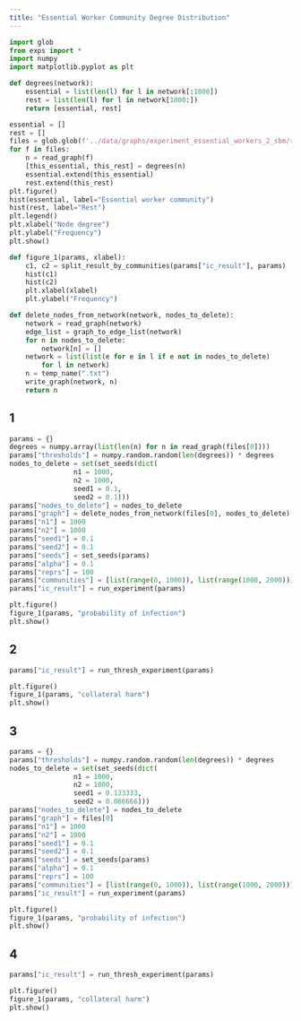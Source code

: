 ```yaml
---
title: "Essential Worker Community Degree Distribution"
---
```


```python
import glob
from exps import *
import numpy
import matplotlib.pyplot as plt

def degrees(network):
    essential = list(len(l) for l in network[:1000])
    rest = list(len(l) for l in network[1000:])
    return [essential, rest]

essential = []
rest = []
files = glob.glob(f'../data/graphs/experiment_essential_workers_2_sbm/run_1/twocommunities_edgelist.txt')
for f in files:
    n = read_graph(f)
    [this_essential, this_rest] = degrees(n)
    essential.extend(this_essential)
    rest.extend(this_rest)
plt.figure()
hist(essential, label="Essential worker community")
hist(rest, label="Rest")
plt.legend()
plt.xlabel("Node degree")
plt.ylabel("Frequency")
plt.show()

def figure_1(params, xlabel):
    c1, c2 = split_result_by_communities(params["ic_result"], params)
    hist(c1)
    hist(c2)
    plt.xlabel(xlabel)
    plt.ylabel("Frequency")

def delete_nodes_from_network(network, nodes_to_delete):
    network = read_graph(network)
    edge_list = graph_to_edge_list(network)
    for n in nodes_to_delete:
        network[n] = []
    network = list(list(e for e in l if e not in nodes_to_delete)
        for l in network)
    n = temp_name(".txt")
    write_graph(network, n)
    return n

```

## 1

```python
params = {}
degrees = numpy.array(list(len(n) for n in read_graph(files[0])))
params["thresholds"] = numpy.random.random(len(degrees)) * degrees
nodes_to_delete = set(set_seeds(dict(
                n1 = 1000,
                n2 = 1000,
                seed1 = 0.1,
                seed2 = 0.1)))
params["nodes_to_delete"] = nodes_to_delete
params["graph"] = delete_nodes_from_network(files[0], nodes_to_delete)
params["n1"] = 1000
params["n2"] = 1000
params["seed1"] = 0.1
params["seed2"] = 0.1
params["seeds"] = set_seeds(params)
params["alpha"] = 0.1
params["reprs"] = 100
params["communities"] = [list(range(0, 1000)), list(range(1000, 2000))]
params["ic_result"] = run_experiment(params)

plt.figure()
figure_1(params, "probability of infection")
plt.show()
```

## 2

```python
params["ic_result"] = run_thresh_experiment(params)

plt.figure()
figure_1(params, "collateral harm")
plt.show()
```

## 3

```python
params = {}
params["thresholds"] = numpy.random.random(len(degrees)) * degrees
nodes_to_delete = set(set_seeds(dict(
                n1 = 1000,
                n2 = 1000,
                seed1 = 0.133333,
                seed2 = 0.066666)))
params["nodes_to_delete"] = nodes_to_delete
params["graph"] = files[0]
params["n1"] = 1000
params["n2"] = 1000
params["seed1"] = 0.1
params["seed2"] = 0.1
params["seeds"] = set_seeds(params)
params["alpha"] = 0.1
params["reprs"] = 100
params["communities"] = [list(range(0, 1000)), list(range(1000, 2000))]
params["ic_result"] = run_experiment(params)

plt.figure()
figure_1(params, "probability of infection")
plt.show()
```

## 4

```python
params["ic_result"] = run_thresh_experiment(params)

plt.figure()
figure_1(params, "collateral harm")
plt.show()
```
